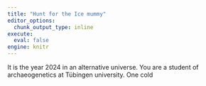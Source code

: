 ```yaml
---
title: "Hunt for the Ice mummy"
editor_options: 
  chunk_output_type: inline
execute: 
  eval: false
engine: knitr
---
```


It is the year 2024 in an alternative universe. You are a student of archaeogenetics at Tübingen university. One cold 
